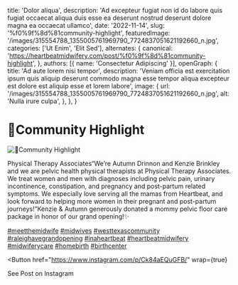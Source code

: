   title: 'Dolor aliqua',
  description: 'Ad excepteur fugiat non id do labore quis fugiat occaecat aliqua duis esse ea deserunt nostrud deserunt dolore magna ea occaecat ullamco',
  date: '2022-11-14',
  slug: '%f0%9f%8d%81community-highlight',
  featuredImage: '/images/315554788_1355005761969790_7724837051621192660_n.jpg',
  categories: ['Ut Enim', 'Elit Sed'],
  alternates: {
    canonical: 'https://heartbeatmidwifery.com/post/%f0%9f%8d%81community-highlight',
  },
  authors: [{ name: 'Consectetur Adipiscing' }],
  openGraph: {
    title: 'Ad aute lorem nisi tempor',
    description: 'Veniam officia est exercitation ipsum quis aliquip deserunt commodo magna esse tempor aliqua excepteur est dolore est aliquip esse et lorem labore',
    image: {
      url: '/images/315554788_1355005761969790_7724837051621192660_n.jpg',
      alt: 'Nulla irure culpa',
    },
  },
}


# 🍁Community Highlight

<Image
  src="/images/315554788_1355005761969790_7724837051621192660_n.jpg"
  size="large"
  wrap={true}
  alt="🍁Community Highlight"
/>

Physical Therapy Associates“We’re Autumn Drinnon and Kenzie Brinkley and we are pelvic health physical therapists at Physical Therapy Associates. We treat women and men with diagnoses including pelvic pain, urinary incontinence, constipation, and pregnancy and post-partum related symptoms. We especially love serving all the mamas from Heartbeat, and look forward to helping more women in their pregnant and post-partum journeys!”Kenzie & Autumn generously donated a mommy pelvic floor care package in honor of our grand opening!✨

[#meetthemidwife](https://www.instagram.com/explore/tags/meetthemidwife/) [#midwives](https://www.instagram.com/explore/tags/midwives/) [#westtexascommunity](https://www.instagram.com/explore/tags/westtexascommunity/) [#raleighavegrandopening](https://www.instagram.com/explore/tags/raleighavegrandopening/) [#inaheartbeat](https://www.instagram.com/explore/tags/inaheartbeat/) [#heartbeatmidwifery](https://www.instagram.com/explore/tags/heartbeatmidwifery/) [#midwiferycare](https://www.instagram.com/explore/tags/midwiferycare/) [#homebirth](https://www.instagram.com/explore/tags/homebirth/) [#birthcenter](https://www.instagram.com/explore/tags/birthcenter/)

<Button
  href="https://www.instagram.com/p/Ck84aEQuGFB/"
  wrap={true}
>
  See Post on Instagram
</Button>
